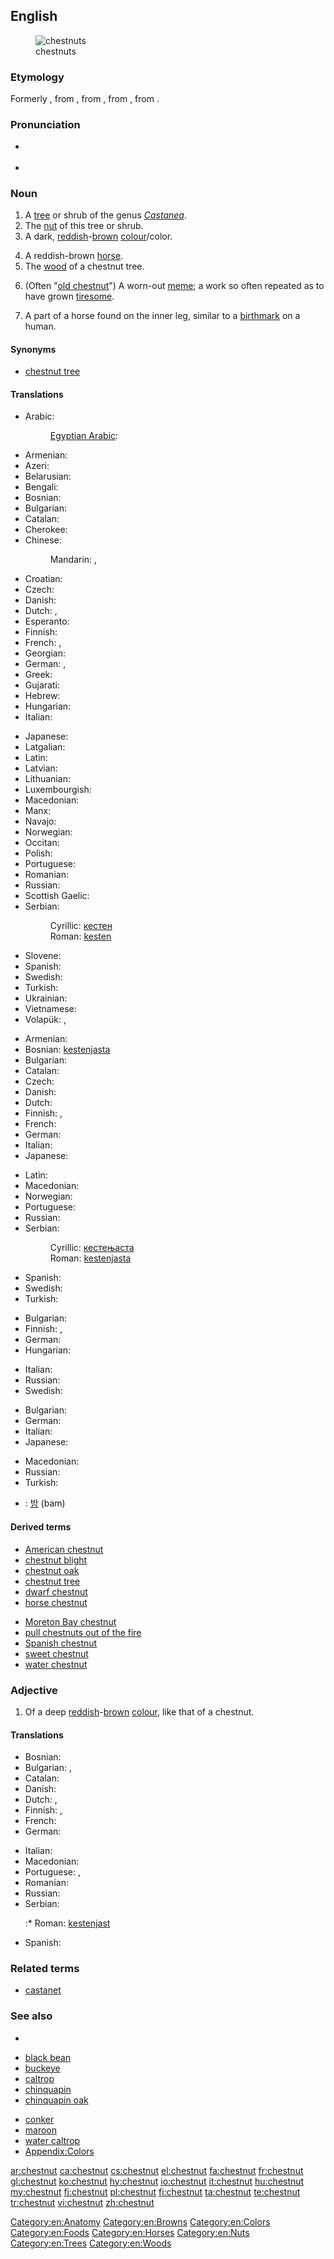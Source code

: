 ==English==
[[Image:Châtaignier 120807 1.jpg|thumb|chestnuts]]

===Etymology===
Formerly {{term|chesten|lang=en}} {{term|nut|lang=en}}, from {{etyl|enm}} {{term|chasteine|lang=enm}}, from {{etyl|fro}} {{term|chastaigne|lang=fro}}, from {{etyl|la}} {{term|castanea|lang=la}}, from {{etyl|grc}} {{term|καστάνεια|lang=grc|tr=kastaneia}}.

===Pronunciation===
* {{a|UK|US}} {{IPA|/ˈtʃɛs.nʌt/|/ˈtʃɛst.nʌt/}}
* {{audio|en-us-chestnut.ogg|Audio (US)}}

===Noun===
{{en-noun}}

# A [[tree]] or shrub of the genus ''[[Castanea]]''.
# The [[nut]] of this tree or shrub.
# A dark, [[reddish]]-[[brown]] [[colour]]/color.
#: {{color panel|551608}}
# A reddish-brown [[horse]].
# The [[wood]] of a chestnut tree.
# {{idiomatic}} (Often "[[old chestnut]]") A worn-out [[meme]]; a work so often repeated as to have grown [[tiresome]].
# A part of a horse found on the inner leg, similar to a [[birthmark]] on a human.

====Synonyms====
* {{sense|tree}} [[chestnut tree]]

====Translations====
{{trans-see|chestnut tree}}

{{trans-top|nut of the chestnut tree}}
* Arabic: {{t|ar|كستناء|f|tr=kastanaaʔ|sc=Arab}}
*: [[Egyptian Arabic]]: {{tø|arz|ابو فروة|m|tr=ʔabo farwa|sc=Arab}}
* Armenian: {{t-|hy|շագանակ|tr=šaganak}}
* Azeri: {{t|az|şabalıd|xs=Azeri}}
* Belarusian: {{t-|be|каштан|m|tr=kaštán|xs=Belarusian}}
* Bengali: {{t|bn|বাদামী|tr=bādāmī|sc=Beng}}
* Bosnian: {{t-|bs|kesten|m}}
* Bulgarian: {{t+|bg|кестен|m}}
* Catalan: {{t|ca|castanya|f}}
* Cherokee: {{t|chr|ᏘᎵ|tr=tili|sc=Cher|xs=Cherokee}}
* Chinese:
*: Mandarin: {{t-|cmn|板栗|tr=bǎnlì|sc=Hani}}, {{t-|cmn|栗子|tr=lìzi|sc=Hani}}
* Croatian: {{t-|hr|kesten|m}}
* Czech: {{t+|cs|kaštan|m}}
* Danish: {{t-|da|kastanje|c}}
* Dutch: {{t|nl|kastanje|f}}, {{t|nl|tamme kastanje|f}}
* Esperanto: {{t-|eo|kaŝtano|xs=Esperanto}}
* Finnish: {{t+|fi|kastanja}}
* French: {{t+|fr|châtaigne|f}}, {{t+|fr|marron|m}}
* Georgian: {{t-|ka|წაბლი|tr=cabli|sc=Geor|xs=Georgian}}
* German: {{t+|de|Kastanie|f}}, {{t|de|Esskastanie|f}}
* Greek: {{t|el|κάστανο|n}}
* Gujarati: {{t|gu|ચેસ્ટનટ|tr=cēsṭanaṭa|sc=Gujr}}
* Hebrew: {{t+|he|ערמון|m}}
* Hungarian: {{t+|hu|gesztenye}}
* Italian: {{t+|it|castagna|f}}
{{trans-mid}}
* Japanese: {{t|ja|栗|tr=kuri}}
* Latgalian: {{tø|ltg|kaštans}}
* Latin: {{t-|la|castanea|f}}
* Latvian: {{t|lv|kastanis}}
* Lithuanian: {{t|lt|kaštonas}}
* Luxembourgish: {{t|lb|Käscht|f}}
* Macedonian: {{t|mk|костен|m|tr=kósten}}
* Manx: {{t|gv|castan|m}}
* Navajo: {{tø|nv|neeshchʼííłchííʼ}}
* Norwegian: {{t-|no|kastanje|m}}
* Occitan: {{t|oc|castanha|f}}
* Polish: {{t+|pl|kasztan|m}}
* Portuguese: {{t+|pt|castanha|f}}
* Romanian: {{t|ro|castană}}
* Russian: {{t+|ru|каштан|m|tr=kaštán}}
* Scottish Gaelic: {{t|gd|castan|m}}
* Serbian:
*: Cyrillic: [[кестен#Serbian|кестен]] {{m}}
*: Roman: [[kesten#Serbian|kesten]] {{m}}
* Slovene: {{t+|sl|kostanj|m}}
* Spanish: {{t+|es|castaña|f}}
* Swedish: {{t|sv|kastanj|n}}
* Turkish: {{t+|tr|kestane}}
* Ukrainian: {{t-|uk|каштан|m|tr=kaštán|xs=Ukrainian}}
* Vietnamese: {{t-|vi|hạt dẻ|xs=Vietnamese}}
* Volapük: {{t|vo|kätan}}, {{t|vo|kätuk}}
{{trans-bottom}}

{{trans-top|reddish-brown colour}}
* Armenian: {{t+|hy|շագանակագույն|tr=šaganakaguyn}}
* Bosnian: [[kestenjasta]] {{f}}
* Bulgarian: {{t|bg|кестеняв}}
* Catalan: {{t|ca|castany|m}}
* Czech: {{t|cs|kaštanově hnědá|f}}
* Danish: {{t|da|kastanjebrun}}
* Dutch: {{t|nl|kastanjebruin|n}}
* Finnish: {{t|fi|kastanjanruskea}}, {{t|fi|pähkinänruskea}}
* French: {{t+|fr|marron|m}}
* German: {{t|de|Kastanienbraun|n}}
* Italian: {{t+|it|castano|f}}
* Japanese: {{t|ja|栗色|tr=kuriiro}}
{{trans-mid}}
* Latin: {{t-|la|spadix|alt=spādīx}}
* Macedonian: {{t|mk|костенлива|f|tr=kosténliva}}
* Norwegian: {{t-|no|kastanje}}
* Portuguese: {{t+|pt|castanho|m}}
* Russian: {{t|ru|каштановый|tr=kaštánovyj}} {{qualifier|hair color}}
* Serbian:
*: Cyrillic: [[кестењаста]] {{f}}
*: Roman: [[kestenjasta#Serbian|kestenjasta]] {{f}}
* Spanish: {{t+|es|castaño|m}}
* Swedish: {{t|sv|kastanjebrunt}}
* Turkish: {{t+|tr|kestane}}
{{trans-bottom}}

{{trans-top|reddish-brown horse}}
* Bulgarian: {{t|bg|дорест кон}}
* Finnish: {{t-|fi|raudikko}}, {{t+|fi|rautias}}
* German: {{t+|de|Fuchs|m}}
* Hungarian: {{t+|hu|pej}}
{{trans-mid}}
* Italian: {{t+|it|castano|f}}
* Russian: {{t+|ru|гнедой|tr=gn'edój}}
* Swedish: {{t|sv|fux}}
{{trans-bottom}}

{{trans-top|wood of a chestnut tree}}
* Bulgarian: {{t+|bg|кестен|m}}
* German: {{t+|de|Kastanie|f}}
* Italian: {{t+|it|castagneto|m}}
* Japanese: {{t|ja|クリ材|tr=kurizai}}
{{trans-mid}}
* Macedonian: {{t|mk|костен|m|tr=kósten}}
* Russian: {{t+|ru|каштан|m|tr=kaštán}}
* Turkish: {{t+|tr|kestane}}
{{trans-bottom}}

{{checktrans-top}}
<!--Remove this section once all of the translations below have been moved into the tables above.-->
* {{ttbc|ko}}: [[밤]] (bam)
{{trans-bottom}}

====Derived terms====
{{rel-top|terms derived from ''chestnut (noun)''}}
* [[American chestnut]]
* [[chestnut blight]]
* [[chestnut oak]]
* [[chestnut tree]]
* [[dwarf chestnut]]
* [[horse chestnut]]
{{rel-mid}}
* [[Moreton Bay chestnut]]
* [[pull chestnuts out of the fire]]
* [[Spanish chestnut]]
* [[sweet chestnut]]
* [[water chestnut]]
{{rel-bottom}}

===Adjective===
{{en-adj|-}}

# Of a deep [[reddish]]-[[brown]] [[colour]], like that of a chestnut.

====Translations====
{{trans-top|of a deep reddish-brown colour}}
* Bosnian: {{t-|bs|kestenjast|m}}
* Bulgarian: {{t|bg|кестеняв}}, {{t|bg|кестењаст|m}}
* Catalan: {{t|ca|castany}}
* Danish: {{t|da|kastanjebrun}}
* Dutch: {{t|nl|kastanjebruin}}, {{t|nl|kastanjebruine}}
* Finnish: {{t|fi|punaruskea}}, {{t|fi|rautias}}
* French: {{t+|fr|marron}}
* German: {{t-|de|kastanienbraun}}
{{trans-mid}}
* Italian: {{t|it|castano}} {{qualifier|of hair}}
* Macedonian: {{t|mk|костенлива|f|tr=kosténliva}}
* Portuguese: {{t+|pt|castanho}}, {{t+|pt|marrom}}
* Romanian: {{t-|ro|roib}}
* Russian: {{t|ru|каштановый|tr=kaštánovyj}} {{qualifier|hair color}}
* Serbian:
*:* Roman: [[kestenjast]] {{m}}
* Spanish: {{t|es|castaño}}
{{trans-bottom}}

===Related terms===
* [[castanet]]<!--related via Spanish-->

===See also===
* {{pedia}}
{{top2}}
* [[black bean]]
* [[buckeye]]
* [[caltrop]]
* [[chinquapin]]
* [[chinquapin oak]]
{{mid2}}
* [[conker]]
* [[maroon]]
* [[water caltrop]]
* [[Appendix:Colors]]
{{bottom}}

[[Category:en:Anatomy]]
[[Category:en:Browns]]
[[Category:en:Colors]]
[[Category:en:Foods]]
[[Category:en:Horses]]
[[Category:en:Nuts]]
[[Category:en:Trees]]
[[Category:en:Woods]]

[[ar:chestnut]]
[[ca:chestnut]]
[[cs:chestnut]]
[[el:chestnut]]
[[fa:chestnut]]
[[fr:chestnut]]
[[gl:chestnut]]
[[ko:chestnut]]
[[hy:chestnut]]
[[io:chestnut]]
[[it:chestnut]]
[[hu:chestnut]]
[[my:chestnut]]
[[fj:chestnut]]
[[pl:chestnut]]
[[fi:chestnut]]
[[ta:chestnut]]
[[te:chestnut]]
[[tr:chestnut]]
[[vi:chestnut]]
[[zh:chestnut]]